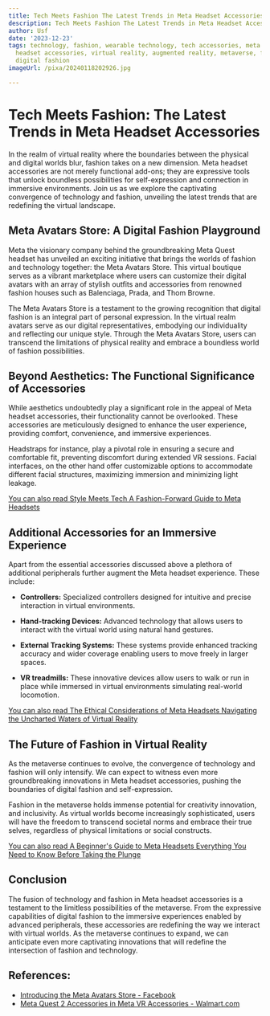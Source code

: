 ```yaml
---
title: Tech Meets Fashion The Latest Trends in Meta Headset Accessories
description: Tech Meets Fashion The Latest Trends in Meta Headset Accessories
author: Usf
date: '2023-12-23'
tags: technology, fashion, wearable technology, tech accessories, meta accessories,
  headset accessories, virtual reality, augmented reality, metaverse, fashion trends,
  digital fashion
imageUrl: /pixa/20240118202926.jpg

---
```

# **Tech Meets Fashion: The Latest Trends in Meta  Headset Accessories**

In the realm  of virtual reality where the boundaries between the physical and digital worlds blur, fashion takes on a new dimension. Meta headset accessories are not  merely functional add-ons; they are expressive tools that  unlock boundless possibilities for self-expression and connection in immersive environments. Join us as  we explore the captivating  convergence of technology and fashion,  unveiling the latest trends  that are redefining the virtual  landscape.

## **Meta Avatars Store: A Digital Fashion Playground**

Meta the visionary company behind  the groundbreaking Meta Quest  headset has unveiled an exciting initiative that brings the worlds of fashion and technology together: the Meta Avatars  Store. This virtual  boutique  serves as a vibrant marketplace where users  can customize  their digital avatars with an array of stylish outfits  and accessories from renowned fashion houses such as Balenciaga,  Prada, and Thom Browne.

The Meta Avatars Store is a testament to the growing recognition that digital fashion is  an integral part of personal expression. In  the virtual realm avatars serve  as our digital representatives, embodying our individuality and reflecting our unique style. Through the Meta Avatars Store, users can transcend the limitations of  physical reality and embrace a boundless world of  fashion possibilities.

##  **Beyond Aesthetics: The Functional Significance  of Accessories**

While aesthetics undoubtedly play a significant role in the appeal of Meta headset  accessories, their functionality cannot be  overlooked. These accessories are meticulously designed to enhance the user experience, providing comfort, convenience, and immersive experiences.

Headstraps for instance, play a pivotal role in ensuring a secure and comfortable fit, preventing  discomfort during extended VR  sessions. Facial  interfaces, on the other hand offer customizable  options to accommodate different facial  structures, maximizing immersion and minimizing light leakage.

[You  can also read Style Meets  Tech A Fashion-Forward Guide to Meta Headsets](Style%20Meets%20Tech%20A%20Fashion-Forward%20Guide%20to%20Meta%20Headsets)


## **Additional Accessories for an Immersive Experience**

Apart from the  essential accessories discussed above a plethora of additional peripherals further  augment the Meta headset experience. These include:

- **Controllers:** Specialized  controllers designed for intuitive and precise interaction in virtual environments.

-  **Hand-tracking Devices:** Advanced technology that allows users to interact with the virtual world using natural hand gestures.

- **External Tracking Systems:** These systems provide enhanced tracking accuracy and wider coverage enabling users to move freely  in larger spaces.

- **VR treadmills:** These innovative devices allow users to  walk  or run in place while immersed in  virtual environments simulating real-world  locomotion.

[You can also  read The Ethical Considerations of Meta Headsets Navigating the Uncharted Waters of Virtual Reality](The%20Ethical%20Considerations%20of%20Meta%20Headsets%20Navigating%20the%20Uncharted%20Waters%20of%20Virtual%20Reality)


## **The Future of Fashion in  Virtual Reality**

As the metaverse continues to evolve, the convergence of technology and fashion will only intensify. We can expect to witness even more groundbreaking innovations in Meta headset accessories, pushing the  boundaries of digital fashion and self-expression.

Fashion in the metaverse  holds  immense potential for creativity innovation, and inclusivity. As virtual worlds  become increasingly sophisticated, users will have  the freedom to transcend societal norms and embrace their true selves, regardless of physical limitations or social constructs.

[You can also read A Beginner's Guide to Meta Headsets Everything You Need to  Know  Before Taking the Plunge](A%20Beginner%27s%20Guide%20to%20Meta%20Headsets%20Everything%20You%20Need%20to%20Know%20Before%20Taking%20the%20Plunge)


## **Conclusion**

The fusion of technology and fashion in  Meta headset  accessories is a testament to the limitless possibilities of the metaverse. From the expressive capabilities of digital  fashion to the immersive experiences enabled by advanced peripherals, these accessories are redefining the way we  interact with virtual worlds. As the metaverse continues to expand, we can anticipate even more  captivating innovations that will redefine the intersection of fashion and technology.

## References:
- [Introducing the Meta Avatars Store - Facebook](https://about.fb.com/news/2022/06/introducing-the-meta-avatars-store/)
- [Meta Quest 2 Accessories in Meta VR Accessories - Walmart.com](https://www.walmart.com/browse/video-games/meta-quest-2-accessories/2636_5454301_3444947_4397268_3932845)
